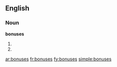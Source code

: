 ==English==

===Noun===
'''bonuses'''

# {{plural of|[[bonus]]}}
# {{synonym for|[[boni]]}}

[[ar:bonuses]]
[[fr:bonuses]]
[[fy:bonuses]]
[[simple:bonuses]]